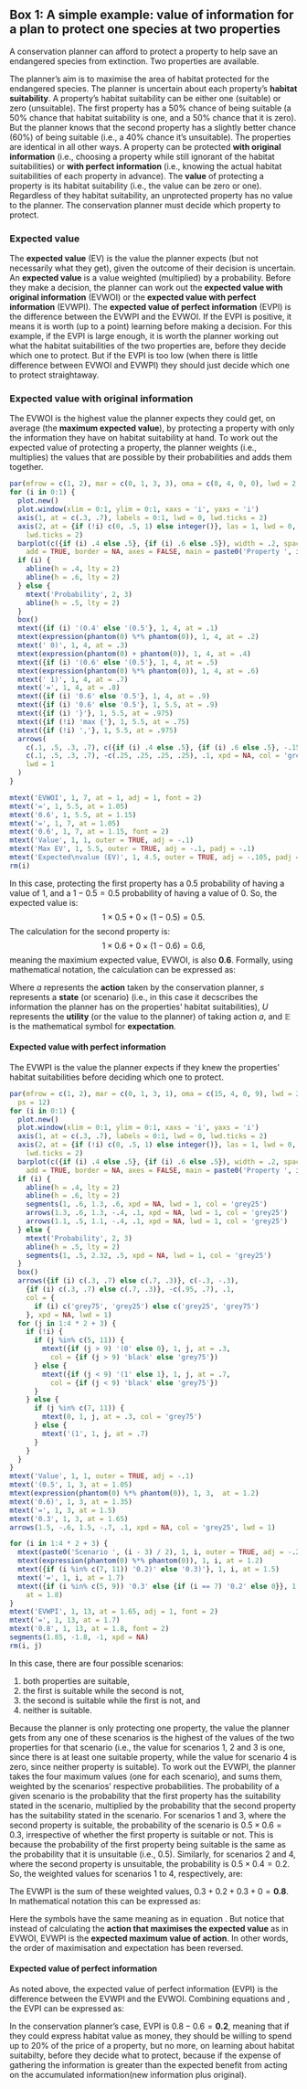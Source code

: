 
Box 1: A simple example: value of information for a plan to protect one species at two properties {#box1}
---------------------------------------------------------------------------------------------------------

A conservation planner can afford to protect a property to help save an endangered species from extinction. Two properties are available.

The planner's aim is to maximise the area of habitat protected for the endangered species. The planner is uncertain about each property's __habitat suitability__. A property's habitat suitability can be either one (suitable) or zero (unsuitable). The first property has a 50% chance of being suitable (a 50% chance that habitat suitability is one, and a 50% chance that it is zero). But the planner knows that the second property has a slightly better chance (60%) of being suitable (i.e., a 40% chance it's unsuitable). The properties are identical in all other ways. A property can be protected __with original information__ (i.e., choosing a property while still ignorant of the habitat suitabilities) or __with perfect information__ (i.e., knowing the actual habitat suitabilities of each property in advance). The __value__ of protecting a property is its habitat suitability (i.e., the value can be zero or one). Regardless of they habitat suitability, an unprotected property has no value to the planner. The conservation planner must decide which property to protect.

### Expected value

The __expected value__ (EV) is the value the planner expects (but not necessarily what they get), given the outcome of their decision is uncertain. An __expected value__ is a value weighted (multiplied) by a probability. Before they make a decision, the planner can work out the __expected value with original information__ (EVWOI) or the __expected value with perfect information__ (EVWPI). The __expected value of perfect information__ (EVPI) is the difference between the EVWPI and the EVWOI. If the EVPI is positive, it means it is worth (up to a point) learning before making a decision. For this example, if the EVPI is large enough, it is worth the planner working out what the habitat suitabilities of the two properties are, before they decide which one to protect. But if the EVPI is too low (when there is little difference between EVWOI and EVWPI) they should just decide which one to protect straightaway.

### Expected value with original information

The EVWOI is the highest value the planner expects they could get, on average (the __maximum expected value__), by protecting a property with only the information they have on habitat suitability at hand. To work out the expected value of protecting a property, the planner weights (i.e., multiplies) the values that are possible by their probabilities and adds them together.

\vspace{12pt}
```r
par(mfrow = c(1, 2), mar = c(0, 1, 3, 3), oma = c(8, 4, 0, 0), lwd = 2, ps = 12)
for (i in 0:1) {
  plot.new()
  plot.window(xlim = 0:1, ylim = 0:1, xaxs = 'i', yaxs = 'i')
  axis(1, at = c(.3, .7), labels = 0:1, lwd = 0, lwd.ticks = 2)
  axis(2, at = {if (!i) c(0, .5, 1) else integer()}, las = 1, lwd = 0,
    lwd.ticks = 2)
  barplot(c({if (i) .4 else .5}, {if (i) .6 else .5}), width = .2, space = 1,
    add = TRUE, border = NA, axes = FALSE, main = paste0('Property ', i + 1))
  if (i) {
    abline(h = .4, lty = 2)
    abline(h = .6, lty = 2)
  } else {
    mtext('Probability', 2, 3)
    abline(h = .5, lty = 2)
  }
  box()
  mtext({if (i) '(0.4' else '(0.5'}, 1, 4, at = .1)
  mtext(expression(phantom(0) %*% phantom(0)), 1, 4, at = .2)
  mtext(' 0)', 1, 4, at = .3) 
  mtext(expression(phantom(0) + phantom(0)), 1, 4, at = .4)
  mtext({if (i) '(0.6' else '(0.5'}, 1, 4, at = .5)
  mtext(expression(phantom(0) %*% phantom(0)), 1, 4, at = .6)
  mtext(' 1)', 1, 4, at = .7)
  mtext('=', 1, 4, at = .8)
  mtext({if (i) '0.6' else '0.5'}, 1, 4, at = .9)
  mtext({if (i) '0.6' else '0.5'}, 1, 5.5, at = .9)
  mtext({if (i) '}'}, 1, 5.5, at = .975)
  mtext({if (!i) 'max {'}, 1, 5.5, at = .75)
  mtext({if (!i) ','}, 1, 5.5, at = .975)
  arrows(
    c(.1, .5, .3, .7), c({if (i) .4 else .5}, {if (i) .6 else .5}, -.15, -.15),
    c(.1, .5, .3, .7), -c(.25, .25, .25, .25), .1, xpd = NA, col = 'grey25',
    lwd = 1
  )
}

mtext('EVWOI', 1, 7, at = 1, adj = 1, font = 2)
mtext('=', 1, 5.5, at = 1.05)
mtext('0.6', 1, 5.5, at = 1.15)
mtext('=', 1, 7, at = 1.05)
mtext('0.6', 1, 7, at = 1.15, font = 2)
mtext('Value', 1, 1, outer = TRUE, adj = -.1)
mtext('Max EV', 1, 5.5, outer = TRUE, adj = -.1, padj = -.1)
mtext('Expected\nvalue (EV)', 1, 4.5, outer = TRUE, adj = -.105, padj = -.3)
rm(i)
```

In this case, protecting the first property has a $0.5$ probability of having a value of $1$, and a $1 - 0.5 = 0.5$ probability of having a value of $0$. So, the expected value is: $$1 \times 0.5 + 0 \times (1 - 0.5) = 0.5.$$ The calculation for the second property is: $$1 \times 0.6 + 0 \times (1 - 0.6) = 0.6,$$ meaning the maximium expected value, EVWOI, is also $\mathbf{0.6}$. Formally, using mathematical notation, the calculation can be expressed as:

\begin{equation}
\mathrm{EVWOI}=\max_{a}\mathbb{E}_s{[U(a,s)]}.\label{eq:evwoi}
\end{equation}

Where $a$ represents the __action__ taken by the conservation planner, $s$ represents a __state__ (or scenario) (i.e., in this case it decscribes the information the planner has on the properties' habitat suitabilities), $U$ represents the __utility__ (or the value to the planner) of taking action $a$, and $\mathbb{E}$ is the mathematical symbol for __expectation__.

#### Expected value with perfect information

The EVWPI is the value the planner expects if they knew the properties' habitat suitabilities before deciding which one to protect.

\vspace{12pt}
```r
par(mfrow = c(1, 2), mar = c(0, 1, 3, 1), oma = c(15, 4, 0, 9), lwd = 2,
  ps = 12)
for (i in 0:1) {
  plot.new()
  plot.window(xlim = 0:1, ylim = 0:1, xaxs = 'i', yaxs = 'i')
  axis(1, at = c(.3, .7), labels = 0:1, lwd = 0, lwd.ticks = 2)
  axis(2, at = {if (!i) c(0, .5, 1) else integer()}, las = 1, lwd = 0,
    lwd.ticks = 2)
  barplot(c({if (i) .4 else .5}, {if (i) .6 else .5}), width = .2, space = 1,
    add = TRUE, border = NA, axes = FALSE, main = paste0('Property ', i + 1))
  if (i) {
    abline(h = .4, lty = 2)
    abline(h = .6, lty = 2)
    segments(1, .6, 1.3, .6, xpd = NA, lwd = 1, col = 'grey25')
    arrows(1.3, .6, 1.3, -.4, .1, xpd = NA, lwd = 1, col = 'grey25')
    arrows(1.1, .5, 1.1, -.4, .1, xpd = NA, lwd = 1, col = 'grey25')
  } else {
    mtext('Probability', 2, 3)
    abline(h = .5, lty = 2)
    segments(1, .5, 2.32, .5, xpd = NA, lwd = 1, col = 'grey25')
  }
  box()
  arrows({if (i) c(.3, .7) else c(.7, .3)}, c(-.3, -.3),
    {if (i) c(.3, .7) else c(.7, .3)}, -c(.95, .7), .1,
    col = {
      if (i) c('grey75', 'grey25') else c('grey25', 'grey75')
    }, xpd = NA, lwd = 1)
  for (j in 1:4 * 2 + 3) {
    if (!i) {
      if (j %in% c(5, 11)) {
        mtext({if (j > 9) '(0' else 0}, 1, j, at = .3,
          col = {if (j > 9) 'black' else 'grey75'})
      } else {
        mtext({if (j < 9) '(1' else 1}, 1, j, at = .7,
          col = {if (j < 9) 'black' else 'grey75'})
      }
    } else {
      if (j %in% c(7, 11)) {
        mtext(0, 1, j, at = .3, col = 'grey75')
      } else {
        mtext('(1', 1, j, at = .7)
      }
    }
  }
}
mtext('Value', 1, 1, outer = TRUE, adj = -.1)
mtext('(0.5', 1, 3, at = 1.05)
mtext(expression(phantom(0) %*% phantom(0)), 1, 3,  at = 1.2)
mtext('0.6)', 1, 3, at = 1.35)
mtext('=', 1, 3, at = 1.5)
mtext('0.3', 1, 3, at = 1.65)
arrows(1.5, -.6, 1.5, -.7, .1, xpd = NA, col = 'grey25', lwd = 1)

for (i in 1:4 * 2 + 3) {
  mtext(paste0('Scenario ', (i - 3) / 2), 1, i, outer = TRUE, adj = -.2)
  mtext(expression(phantom(0) %*% phantom(0)), 1, i, at = 1.2)
  mtext({if (i %in% c(7, 11)) '0.2)' else '0.3)'}, 1, i, at = 1.5)
  mtext('=', 1, i, at = 1.7)
  mtext({if (i %in% c(5, 9)) '0.3' else {if (i == 7) '0.2' else 0}}, 1, i,
    at = 1.8)
}
mtext('EVWPI', 1, 13, at = 1.65, adj = 1, font = 2)
mtext('=', 1, 13, at = 1.7)
mtext('0.8', 1, 13, at = 1.8, font = 2)
segments(1.85, -1.8, -1, xpd = NA)
rm(i, j)
```

In this case, there are four possible scenarios:

1. both properties are suitable,
2. the first is suitable while the second is not,
3. the second is suitable while the first is not, and
4. neither is suitable. 

Because the planner is only protecting one property, the value the planner gets from any one of these scenarios is the highest of the values of the two properties for that scenario (i.e., the value for scenarios 1, 2 and 3 is one, since there is at least one suitable property, while the value for scenario 4 is zero, since neither property is suitable). To work out the EVWPI, the planner takes the four maximum values (one for each scenario), and sums them, weighted by the scenarios' respective probabilities. The probability of a given scenario is the probability that the first property has the suitability stated in the scenario, multiplied by the probability that the second property has the suitability stated in the scenario. For scenarios 1 and 3, where the second property is suitable, the probability of the scenario is $0.5 \times 0.6 = 0.3$, irrespective of whether the first property is suitable or not. This is because the probability of the first property being suitable is the same as the probability that it is unsuitable (i.e., $0.5$). Similarly, for scenarios 2 and 4, where the second property is unsuitable, the probability is $0.5 \times 0.4 = 0.2$. So, the weighted values for scenarios 1 to 4, respectively, are: 

\begin{equation}
\begin{aligned}
&1 \times (0.5 \times 0.6) = 1 \times 0.3 = 0.3,\\ 
&1 \times (0.5 \times 0.4) = 1 \times 0.2 = 0.2,\\  
&1 \times (0.5 \times 0.6) = 1 \times 0.3 = 0.3,\ \mathrm{and}\\ 
&0 \times (0.5 \times 0.4) = 0 \times 0.2 = 0.
\end{aligned}
\end{equation}

The EVWPI is the sum of these weighted values, $0.3 + 0.2 + 0.3 + 0 = \mathbf{0.8}.$ In mathematical notation this can be expressed as:

\begin{equation}
\mathrm{EVWPI}=\mathbb{E}_s{[\max_aU(a,s)}].\label{eq:evwpi}
\end{equation}

Here the symbols have the same meaning as in equation \ref{eq:evwoi}. But notice that instead of calculating the __action that maximises the expected value__ as in EVWOI, EVWPI is the __expected maximum value of action__. In other words, the order of maximisation and expectation has been reversed.

#### Expected value of perfect information

As noted above, the expected value of perfect information (EVPI) is the difference between the EVWPI and the EVWOI. Combining equations \ref{eq:evwoi} and \ref{eq:evwpi}, the EVPI can be expressed as:

\begin{equation}
\mathrm{EVPI}=\mathbb{E}_s{[\max_aU(a,s)]}-\max_a\mathbb{E}_s{[U(a,s)]}.\label{eq:evpi}
\end{equation}

In the conservation planner's case, EVPI is $0.8 - 0.6 = \mathbf{0.2}$, meaning that if they could express habitat value as money, they should be willing to spend up to 20% of the price of a property, but no more, on learning about habitat suitabilty, before they decide what to protect, because if the expense of gathering the information is greater than the expected benefit from acting on the accumulated information(new information plus original).


